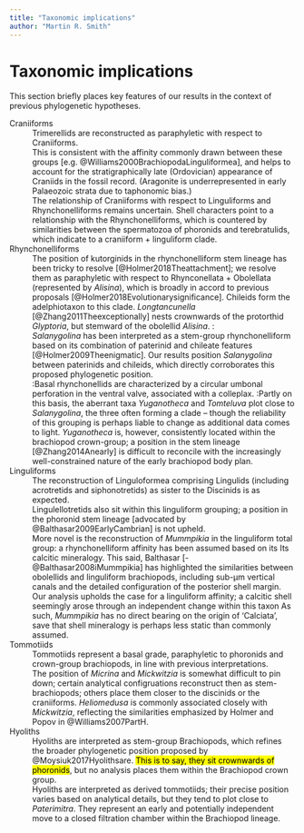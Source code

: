 ```yaml
---
title: "Taxonomic implications"
author: "Martin R. Smith"
---
```


# Taxonomic implications

This section briefly places key features of our results in the context of previous phylogenetic hypotheses.

Craniiforms
: Trimerellids are reconstructed as paraphyletic with respect to Craniiforms.  
: This is consistent with the affinity commonly drawn between these groups [e.g. @Williams2000BrachiopodaLinguliformea], and helps to account for the stratigraphically late (Ordovician) appearance of Craniids in the fossil record.  (Aragonite is underrepresented in early Palaeozoic strata due to taphonomic bias.)
: The relationship of Craniiforms with respect to Linguliforms and Rhynchonelliforms remains uncertain.  Shell characters point to a relationship with the Rhynchonelliforms, which is countered by similarities between the spermatozoa of phoronids and terebratulids, which indicate to a craniiform + linguliform clade.

Rhynchonelliforms
: The position of kutorginids in the rhynchonelliform stem lineage has been tricky to resolve [@Holmer2018Theattachment]; we resolve them as paraphyletic with respect to Rhynconellata + Obolellata (represented by _Alisina_), which is broadly in accord to previous proposals [@Holmer2018Evolutionarysignificance].  Chileids form the adelphiotaxon to this clade.  _Longtancunella_  [@Zhang2011Theexceptionally] nests crownwards of the protorthid _Glyptoria_, but stemward of the obolellid _Alisina_. 
:
: _Salanygolina_ has been interpreted as a stem-group rhynchonelliform based on its combination of paterinid and chileate features [@Holmer2009Theenigmatic].  Our results position _Salanygolina_ between paterinids and chileids, which directly corroborates this proposed phylogenetic position.  
:Basal rhynchonellids are characterized by a circular umbonal perforation in the ventral valve, associated with a colleplax.
:Partly on this basis, the aberrant taxa _Yuganotheca_ and _Tomteluva_ plot close to _Salanygolina_, the three often forming a clade -- though the reliability of this grouping is perhaps liable to change as additional data comes to light.  _Yuganotheca_ is, however, consistently located within the brachiopod crown-group; a position in the stem lineage [@Zhang2014Anearly] is difficult to reconcile with the increasingly well-constrained nature of the early brachiopod body plan.

Linguliforms
: The reconstruction of Linguloformea comprising Lingulids (including acrotretids and siphonotretids) as sister to the Discinids is as expected.
: Lingulellotretids also sit within this linguliform grouping; a position in the phoronid stem lineage [advocated by @Balthasar2009EarlyCambrian] is not upheld.
: More novel is the reconstruction of _Mummpikia_ in the linguliform total group: a rhynchonelliform affinity has been assumed based on its Its calcitic mineralogy.   This said, Balthasar [-@Balthasar2008iMummpikia] has highlighted the similarities between obolellids and linguliform brachiopods, including sub-&mu;m vertical canals and the detailed configuration of the posterior shell margin.
Our analysis upholds the case for a linguliform affinity; a calcitic shell seemingly arose through an independent change within this taxon  As such, _Mummpikia_ has no direct bearing on the origin of 'Calciata', save that shell mineralogy is perhaps less static than commonly assumed.

Tommotiids
: Tommotiids represent a basal grade, paraphyletic to phoronids and crown-group brachiopods, in line with previous interpretations.  
: The position of _Micrina_ and _Mickwitzia_ is somewhat difficult to pin down; certain analytical configruations reconstruct then as stem-brachiopods; others place them closer to the discinids or the craniiforms.  _Heliomedusa_ is commonly associated closely with _Mickwitzia_, reflecting the similarities emphasized by Holmer and Popov in @Williams2007PartH.

Hyoliths
: Hyoliths are interpreted as stem-group Brachiopods, which refines the broader phylogenetic position proposed by @Moysiuk2017Hyolithsare.  <mark>This is to say, they sit crownwards of phoronids</mark>, but no analysis places them within the Brachiopod crown group.
: Hyoliths are interpreted as derived tommotiids; their precise position varies based on analytical details, but they tend to plot close to _Paterimitra_.  They represent an early and potentially independent move to a closed filtration chamber within the Brachiopod lineage.  


